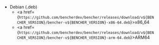 
- Debian (.deb)
  - <a href={`https://github.com/bencherdev/bencher/releases/download/v${BENCHER_VERSION}/bencher-v${BENCHER_VERSION}-x86-64.deb`}>x86_64</a>
  - <a href={`https://github.com/bencherdev/bencher/releases/download/v${BENCHER_VERSION}/bencher-v${BENCHER_VERSION}-arm-64.deb`}>ARM64</a>
